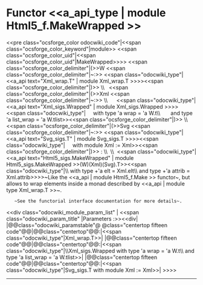 =Functor <<a_api_type | module Html5_f.MakeWrapped >> =
<<pre class="ocsforge_color odocwiki_code"|<<span class="ocsforge_color_keyword"|module>> <<span class="ocsforge_color_uid"|<<span class="ocsforge_color_uid"|MakeWrapped>>>> <<span class="ocsforge_color_delimiter"|(>>W <<span class="ocsforge_color_delimiter"|~:>> <<span class="odocwiki_type"|<<a_api text="Xml_wrap.T" | module Xml_wrap.T >>>><<span class="ocsforge_color_delimiter"|)>> \\   <<span class="ocsforge_color_delimiter"|(>>Xml <<span class="ocsforge_color_delimiter"|~:>> \\      <<span class="odocwiki_type"|<<a_api text="Xml_sigs.Wrapped" | module Xml_sigs.Wrapped >>>><<span class="odocwiki_type"|     with type 'a wrap = 'a W.t\\                                   and type 'a list_wrap = 'a W.tlist>><<span class="ocsforge_color_delimiter"|)>> \\   <<span class="ocsforge_color_delimiter"|(>>Svg <<span class="ocsforge_color_delimiter"|~:>> <<span class="odocwiki_type"|<<a_api text="Svg_sigs.T" | module Svg_sigs.T >>>><<span class="odocwiki_type"|     with module Xml := Xml>><<span class="ocsforge_color_delimiter"|)>> : \\  \\  <<span class="odocwiki_type"|<<a_api text="Html5_sigs.MakeWrapped" | module Html5_sigs.MakeWrapped >>(W)(Xml)(Svg).T>><<span class="odocwiki_type"|\\    with type +'a elt = Xml.elt\\     and type +'a attrib = Xml.attrib>>>>~Like the <<a_api | module Html5_f.Make >> functor~, but allows to wrap elements inside a monad described by <<a_api | module type Xml_wrap.T >>~.
    ~See the functorial interface documentation for more details~.
<<div class="odocwiki_module_param_list" | <<span class="odocwiki_param_title" |Parameters :>><<div|
|@@class="odocwiki_paramstable"@ @class="centertop fifteen code"@@{{{W}}}|@@class="centertop"@@:|<<span class="odocwiki_type"|Xml_wrap.T>>|
|@@class="centertop fifteen code"@@{{{Xml}}}|@@class="centertop"@@:|<<span class="odocwiki_type"|\\Xml_sigs.Wrapped with type 'a wrap = 'a W.t\\                             and type 'a list_wrap = 'a W.tlist>>|
|@@class="centertop fifteen code"@@{{{Svg}}}|@@class="centertop"@@:|<<span class="odocwiki_type"|Svg_sigs.T with module Xml := Xml>>|
>>>>

----
